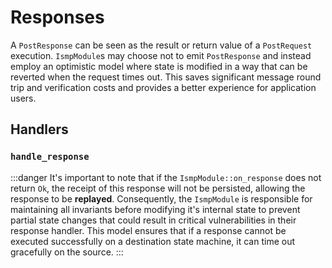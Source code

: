 # Responses

A `PostResponse` can be seen as the result or return value of a `PostRequest` execution. `IsmpModule`s may choose not to emit `PostResponse` and instead employ an optimistic model where state is modified in a way that can be reverted when the request times out. This saves significant message round trip and verification costs and provides a better experience for application users.

## Handlers



### `handle_response`


:::danger
It's important to note that if the `IsmpModule::on_response` does not return `Ok`, the receipt of this response will not be persisted, allowing the response to be **replayed**. Consequently, the `IsmpModule` is responsible for maintaining all invariants before modifying it's internal state to prevent partial state changes that could result in critical vulnerabilities in their response handler. This model ensures that if a response cannot be executed successfully on a destination state machine, it can time out gracefully on the source.
:::
